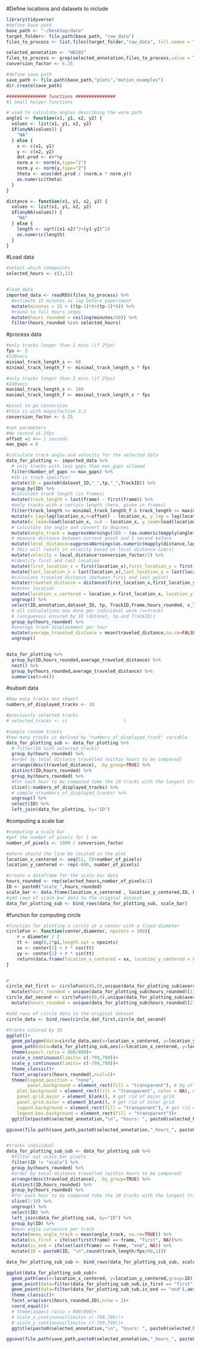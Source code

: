   
#Define locations and datasets to include
```r
library(tidyverse)
#define base path
base_path <- "~/Desktop/data"
target_folder<- file.path(base_path, "raw_data")
files_to_process <- list.files(target_folder,"raw_data", full.names = TRUE, ignore.case = TRUE)

selected_annotation <- "HB101"
files_to_process <- grep(selected_annotation,files_to_process,value = TRUE)
conversion_factor <- 6.25

#define save path
save_path <- file.path(base_path,"plots","motion_examples")
dir.create(save_path)

############### functions ###############
#1 Small helper functions

# used to calculate angles describing the worm path
angle1 <- function(x1, y1, x2, y2) {
  values <- list(x1, y1, x2, y2)
  if(anyNA(values)) {
    "NA"
  } else {
    x <- c(x1, y1)
    y <- c(x2, y2)
    dot.prod <- x%*%y
    norm.x <- norm(x,type="2")
    norm.y <- norm(y,type="2")
    theta <- acos(dot.prod / (norm.x * norm.y))
    as.numeric(theta)
  }
}

distance <- function(x1, y1, x2, y2) {
  values <- list(x1, y1, x2, y2)
  if(anyNA(values)) {
    "NA"
  } else {
    length <- sqrt((x1-x2)^2+(y1-y2)^2)
    as.numeric(length)
  }
}
```

#Load data
```r
#select which timepoints
selected_hours <- c(3,12)


#load data
imported_data <- readRDS(files_to_process) %>%
  #estimate 15 minutes as lag before experiment
  mutate(minutes = 15 + ((tp-1)*8+(tp-1)*0)) %>%
  #round to full hours steps
  mutate(hours_rounded = ceiling(minutes/60)) %>%
  filter(hours_rounded %in% selected_hours)

```

#process data
```r
#only tracks longer than 1 mins (if 2fps)
fps <- 2
#120secs
minimal_track_length_s <- 60
minimal_track_length_f <- minimal_track_length_s * fps

#only tracks longer than 3 mins (if 2fps)
#240secs
maximal_track_length_s <- 180
maximal_track_length_f <- maximal_track_length_s * fps

#pixel to µm conversion
#this is with magnifaction 3.2
conversion_factor <- 6.25

#set parameters
#We record at 2fps
offset =2 #== 1 seconds
max_gaps = 0

#calculate track angle and velocity for the selected data
data_for_plotting <- imported_data %>%
  # only tracks with less gaps than max_gaps allowed 
  filter(Number_of_gaps <= max_gaps) %>%
  #ID is track specific!
  mutate(ID = paste0(dataset_ID,"_",tp,"_",TrackID)) %>%
  group_by(ID) %>%
  #calculate track length (in frames)
  mutate(track_length = last(frame) - first(frame)) %>%
  #only tracks with a certain length (here, given in frames)
  filter(track_length >= minimal_track_length_f & track_length <= maximal_track_length_f) %>%
  mutate(x_lag=lag(location_x,n=offset) - location_x, y_lag = lag(location_y, n=offset) - location_y) %>%
  mutate(x_lead=lead(location_x, n=) - location_x, y_lead=lead(location_y, n=offset) - location_y) %>%
  # calculate the angle and convert to degrees
  mutate(angle_track = suppressWarnings(180 - (as.numeric(mapply(angle1,x_lag,y_lag,x_lead,y_lead)))*180/pi)) %>%
  # measure distance between current point and 1 second before
  mutate(local_distance=suppressWarnings(as.numeric(mapply(distance,lag(location_x,n=2),lag(location_y,n=2),location_x,location_y)))) %>%
  # this will result in velocity based on local distance (µm/s)
  mutate(velocity = local_distance*conversion_factor/2) %>%
  #identify first and last location
  mutate(first_location_x = first(location_x),first_location_y = first(location_y)) %>%
  mutate(last_location_x = last(location_x),last_location_y = last(location_y)) %>%
  #calculate traveled distance (between first and last point)
  mutate(traveled_distance = distance(first_location_x,first_location_y,last_location_x,last_location_y)) %>%
  #center location
  mutate(location_x_centered = location_x-first_location_x, location_y_centered = location_y-first_location_y) %>%
  ungroup() %>%
  select(ID,annotation,dataset_ID, tp, TrackID,frame,hours_rounded, x_lag, y_lead, y_lag, y_lead, location_x, location_y, traveled_distance,angle_track, local_distance, velocity, track_length, first_location_x, first_location_y, location_x_centered, location_y_centered, track_length) %>%
  # all calculations now done per individual worm (==track)
  # (uniqueness ensured by ID (dataset, tp and TrackID))
  group_by(hours_rounded) %>%
  #average track displacement per hour
  mutate(average_traveled_distance = mean(traveled_distance,na.rm=FALSE)) %>%
  ungroup()


data_for_plotting %>%
  group_by(ID,hours_rounded,average_traveled_distance) %>%
  nest() %>%
  group_by(hours_rounded,average_traveled_distance) %>%
  summarise(n=n())


```

#subset data
```r

#How many tracks are shown?
numbers_of_displayed_tracks <- 10

#previously selected tracks
# selected_tracks <- c(                     )

#sample random tracks
#how many tracks is defined by "numbers_of_displayed_track" variable
data_for_plotting_sub <- data_for_plotting %>%
  # filter(ID %in% selected_tracks)
  group_by(hours_rounded) %>%
  #order by total distance travelled (within hours to be compared)
  arrange(desc(traveled_distance), .by_group=TRUE) %>%
  distinct(ID,hours_rounded) %>%
  group_by(hours_rounded) %>%
  #for each hour to be compared take the 10 tracks with the longest traveled distance
  slice(1:numbers_of_displayed_tracks) %>%
  # sample_n(numbers_of_displayed_tracks) %>%
  ungroup() %>%
  select(ID) %>%
  left_join(data_for_plotting, by="ID")


```

#computing a scale bar
```r
#computing a scale bar
#get the number of pixels for 1 mm
number_of_pixels <- 1000 / conversion_factor

#where should the line be located in the plot
location_x_centered <- seq(51, 50+number_of_pixels)
location_y_centered <- rep(-600, number_of_pixels)

#create a dataframe for the scale bar data 
hours_rounded <- rep(selected_hours,number_of_pixels/2)
ID <- paste0("scale_",hours_rounded)
scale_bar <- data.frame(location_x_centered , location_y_centered,ID, hours_rounded)
#add rows of scale bar data to the original dataset
data_for_plotting_sub <- bind_rows(data_for_plotting_sub, scale_bar)

```

#function for computing circle
```r
#function for plotting a circle at a center with a fixed diameter
circleFun <- function(center,diameter, npoints = 100){
    r = diameter / 2
    tt <- seq(0,2*pi,length.out = npoints)
    xx <- center[1] + r * cos(tt)
    yy <- center[2] + r * sin(tt)
    return(data.frame(location_x_centered = xx, location_y_centered = yy))
}


#
circle_dat_first <- circleFun(c(0,0),unique(data_for_plotting_sub$average_traveled_distance)[1],npoints = 100) %>%
  mutate(hours_rounded = unique(data_for_plotting_sub$hours_rounded)[1])
circle_dat_second <- circleFun(c(0,0),unique(data_for_plotting_sub$average_traveled_distance)[2],npoints = 100) %>%
  mutate(hours_rounded = unique(data_for_plotting_sub$hours_rounded)[2])

#add rows of circle data to the original dataset
circle_data <- bind_rows(circle_dat_first,circle_dat_second)
```


```r

#tracks colored by ID
ggplot()+
  geom_polygon(data=circle_data,aes(x=location_x_centered, y=location_y_centered),fill="lightgrey",alpha=0.5)+
  geom_path(data=data_for_plotting_sub,aes(x=location_x_centered, y=location_y_centered,group=ID,color=ID),size=0.75)+
  theme(aspect.ratio = 800/800)+
  scale_x_continuous(limits= c(-799,799))+
  scale_y_continuous(limits= c(-799,799))+
  theme_classic()+
  facet_wrap(vars(hours_rounded),ncol=2)+
  theme(legend.position = "none",
        panel.background = element_rect(fill = "transparent"), # bg of the panel
    plot.background = element_rect(fill = "transparent", color = NA), # bg of the plot
    panel.grid.major = element_blank(), # get rid of major grid
    panel.grid.minor = element_blank(), # get rid of minor grid
    legend.background = element_rect(fill = "transparent"), # get rid of legend bg
    legend.box.background = element_rect(fill = "transparent"))+
  ggtitle(paste0(selected_annotation,"\n", "hours: ", paste0(selected_hours,collapse=" & "), "\n", minimal_track_length_s/60, " - ", maximal_track_length_s/60, " mins","\n", numbers_of_displayed_tracks, " tracks." ))

ggsave(file.path(save_path,paste0(selected_annotation,"_hours_", paste0(selected_hours,collapse="_"),"_all_tracks_centered",".png")),height = 6,width= 9.5,dpi=300,bg = "transparent")


#tracks individual
data_for_plotting_sub_sub <- data_for_plotting_sub %>%
  #filter out scale bar pixels
  filter(ID != "scale") %>%
  group_by(hours_rounded) %>%
  #order by total distance travelled (within hours to be compared)
  arrange(desc(traveled_distance), .by_group=TRUE) %>%
  distinct(ID,hours_rounded) %>%
  group_by(hours_rounded) %>%
  #for each hour to be compared take the 10 tracks with the longest traveled distance
  slice(1:10) %>%
  ungroup() %>%
  select(ID) %>%
  left_join(data_for_plotting_sub, by="ID") %>%
  group_by(ID) %>%
  #mean angle curvature per track
  mutate(mean_angle_track = mean(angle_track, na.rm=TRUE)) %>%
  mutate(is_first = ifelse(first(frame) == frame, "first", NA))%>%
  mutate(is_end = ifelse(last(frame) == frame, "end", NA)) %>%
  mutate(ID = paste0(ID, "\n",round(track_length/fps/60,1)))

data_for_plotting_sub_sub <- bind_rows(data_for_plotting_sub_sub, scale_bar)

ggplot(data_for_plotting_sub_sub)+
  geom_path(aes(x=location_x_centered, y=location_y_centered,group=ID),size=0.5)+
  geom_point(data=filter(data_for_plotting_sub_sub,is_first == "first"),aes(x=location_x_centered, y=location_y_centered),color="red")+
  geom_point(data=filter(data_for_plotting_sub_sub,is_end == "end"),aes(x=location_x_centered, y=location_y_centered),color="orange")+
  theme_classic()+
  facet_wrap(vars(hours_rounded,ID),nrow = 2)+
  coord_equal()+
  # theme(aspect.ratio = 800/800)+
  # scale_x_continuous(limits= c(-799,799))+
  # scale_y_continuous(limits= c(-799,799))+
  ggtitle(paste0(selected_annotation,"\n", "hours: ", paste0(selected_hours,collapse=" & "), "\n", minimal_track_length_s/60, " - ", maximal_track_length_s/60, " mins","\n", numbers_of_displayed_tracks, " tracks." ))

ggsave(file.path(save_path,paste0(selected_annotation,"_hours_", paste0(selected_hours,collapse="_"),"_all_tracks_individual",".png")),height = 30,width= 40,unit="cm",dpi=300)

```
